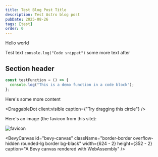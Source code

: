```yaml
---
title: Test Blog Post Title
description: Test Astro blog post
pubDate: 2025-08-26
tags: [test]
order: 0
---
```



Hello world

Test text `console.log("Code snippet")` some more text after

## Section header

```typescript caption="This is just some demo code"
const testFunction = () => {
  console.log("This is a demo function in a code block");
};
```

Here's some more content

<DraggableDot client:visible caption={"Try dragging this circle"} />

Here's an image (the favicon from this site):

![favicon](https://cdn.cristopheryates.ca/images/cover.webp)

<BevyCanvas
  id="bevy-canvas"
  className="border-border overflow-hidden rounded-lg border bg-black"
  width={624 - 2}
  height={352 - 2}
  caption="A Bevy canvas rendered with WebAssembly"
/>
